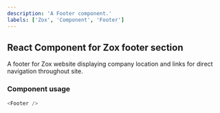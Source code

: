 ```yaml
---
description: 'A Footer component.'
labels: ['Zox', 'Component', 'Footer']
---
```



## React Component for Zox footer section

A footer for Zox website displaying company location and links for direct navigation throughout site.

### Component usage
```js
<Footer />
```
